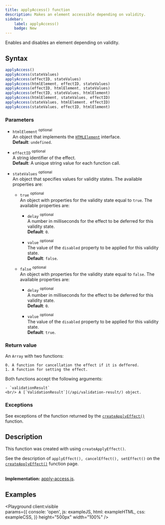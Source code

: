 ```yaml
---
title: applyAccess() function
description: Makes an element accessible depending on validity.
sidebar: 
    label: applyAccess()
    badge: New
---
```



Enables and disables an element depending on validity.

## Syntax

```js 
applyAccess()
applyAccess(stateValues)
applyAccess(effectID, stateValues)
applyAccess(htmlElement, effectID, stateValues)
applyAccess(effectID, htmlElement, stateValues)
applyAccess(effectID, stateValues, htmlElement)
applyAccess(htmlElement, stateValues, effectID)
applyAccess(stateValues, htmlElement, effectID)
applyAccess(stateValues, effectID, htmlElement)
```

### Parameters

- `htmlElement` <sup>optional</sup>
<br/> An object that implements the [`HTMLElement`](https://developer.mozilla.org/en-US/docs/Web/API/HTMLElement) interface.
<br/> **Default**: `undefined`.

- `effectID` <sup>optional</sup>
<br/> A string identifier of the effect.
<br/> **Default**: A unique string value for each function call.

- `stateValues` <sup>optional</sup>
<br/> An object that specifies values for validity states. The available properties are:

    - `true` <sup>optional</sup>
    <br/> An object with properties for the validity state equal to `true`. The available properties are:

        - `delay` <sup>optional</sup>
        <br/> A number in milliseconds for the effect to be deferred for this validity state.
        <br/> **Default**: `0`.
        
        - `value` <sup>optional</sup>
        <br/> The value of the `disabled` property to be applied for this validity state.
        <br/> **Default**: `false`.

    - `false` <sup>optional</sup>
    <br/> An object with properties for the validity state equal to `false`. The available properties are:

        - `delay` <sup>optional</sup>
        <br/> A number in milliseconds for the effect to be deferred for this validity state.
        <br/> **Default**: `0`.
        
        - `value` <sup>optional</sup>
        <br/> The value of the `disabled` property to be applied for this validity state.
        <br/> **Default**: `true`.

### Return value

An `Array` with two functions:

    0. A function for cancellation the effect if it is deffered.
    1. A function for setting the effect.

Both functions accept the following arguments:

    - `validationResult` 
    <br/> A [`ValidationResult`](/api/validation-result/) object. 

### Exceptions

See exceptions of the function returned by the [`createApplyEffect()`](/api/ui/helper-functions/create-apply-effect/#exceptions) function.

## Description

This function was created with using `createApplyEffect()`.

See the description of `applyEffect(), cancelEffect(), setEffect()` on the [`createApplyEffect()`](/api/ui/helper-functions/create-apply-effect/#description) function page.

<br/>**Implementation:** [apply-access.js](https://github.com/itihon/isomorphic-validation/blob/master/src/ui/apply-access.js).

## Examples

<Playground client:visible  
    params={{
        console: 'open',
        js: exampleJS,
        html: exampleHTML,
        css: exampleCSS,
    }}
    height="500px"
    width="100%"
/>